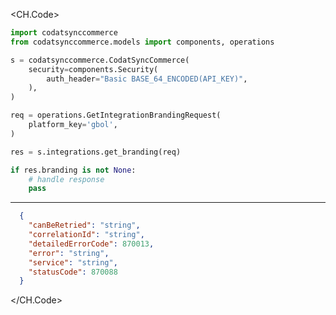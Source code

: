 
<CH.Code>
```python GetBranding.py
import codatsynccommerce
from codatsynccommerce.models import components, operations

s = codatsynccommerce.CodatSyncCommerce(
    security=components.Security(
        auth_header="Basic BASE_64_ENCODED(API_KEY)",
    ),
)

req = operations.GetIntegrationBrandingRequest(
    platform_key='gbol',
)

res = s.integrations.get_branding(req)

if res.branding is not None:
    # handle response
    pass
```
---

```json Example Response
  {
    "canBeRetried": "string",
    "correlationId": "string",
    "detailedErrorCode": 870013,
    "error": "string",
    "service": "string",
    "statusCode": 870088
  }
```
</CH.Code>
